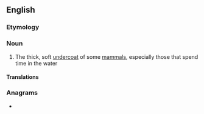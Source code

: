 ==English==

===Etymology===
{{prefix|under|fur|lang=en}}

===Noun===
{{en-noun|-|s}}

# The thick, soft [[undercoat]] of some [[mammal]]s, especially those that spend time in the water

====Translations====
{{trans-see|thick, soft undercoat|undercoat}}

===Anagrams===
* {{anagrams|en|a=defnrruu|unfurred}}